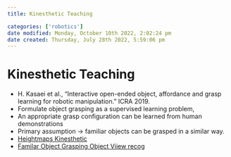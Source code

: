 ```yaml
---
title: Kinesthetic Teaching

categories: ['robotics']
date modified: Monday, October 10th 2022, 2:02:24 pm
date created: Thursday, July 28th 2022, 5:59:06 pm
---
```


# Kinesthetic Teaching
- H. Kasaei et al., “Interactive open-ended object, affordance and grasp learning for robotic manipulation.” ICRA 2019.
- Formulate object grasping as a supervised learning problem,  
- An appropriate grasp configuration can be learned from human demonstrations
- Primary assumption -> familiar objects can be grasped in a similar way.
- [Heightmaps Kinesthetic](Heightmaps%20Kinesthetic.qmd)
- [Familar Object Grasping Object Viiew recog](Familar%20Object%20Grasping%20Object%20Viiew%20recog.qmd)



